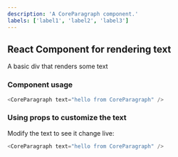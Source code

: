 ```yaml
---
description: 'A CoreParagraph component.'
labels: ['label1', 'label2', 'label3']
---
```



## React Component for rendering text

A basic div that renders some text

### Component usage
```js
<CoreParagraph text="hello from CoreParagraph" />
```

### Using props to customize the text

Modify the text to see it change live:
```js live
<CoreParagraph text="hello from CoreParagraph" />
```
